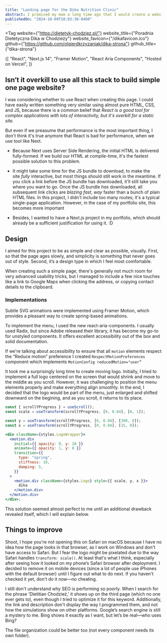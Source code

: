 ```yaml
---
title: "Landing page for the Dika Nutrition Clinic"
abstract: I promised my mom a long time ago that I would create a website for her nutrition clinic, and I’ve started the project many times but abandoned it because I wasn’t satisfied with the results. In the process, I learned how server components and Next.js work. They are great!
publishedOn: "2024-10-09T18:03:30-0400"
---
```


<Tag
  website={"https://dietetyk-chodziez.pl/"}
  website_title={"Poradnia Dietetyczna Dika w Chodzieży"}
  website_favicon={"/dikafavicon.ico"}
  github={"https://github.com/olgierdkrzyzaniak/dika-strona"}
  github_title={"dika-strona"}
>
  {[
    "React",
    "Next.js 14",
    "Framer Motion",
    "React Aria Components",
    "Hosted on Vercel",
  ]}
</Tag>

## Isn’t it overkill to use all this stack to build simple one page website?

I was considering whether to use React when creating this page. I could have easily written something very similar using almost pure HTML, CSS, and JS, because there is a common belief that _React is a good tool for complex applications with lots of interactivity, but it's overkill for a static site._

But even if we preasume that performance is the most important thing, I don't think it's true anymore that React is bad for performance, when we use tool like Next.

- Because Next uses Server Side Rendering, the initial HTML is delivered fully-formed. If we build our HTML at compile-time, it's the fastest possible solution to this problem.

- It might take some time for the JS bundle to download, to make the site *fully* interactive, but most things should still work in the meantime. If you click a link before the JS bundle has downloaded, it'll still take you where you want to go. Once the JS bundle *has* downloaded, all subsequent link clicks are *blazing fast*, *way* faster than a bunch of plain HTML files. In this project, I didn't include too many routes; it's a typical single-page application. However, in the case of my portfolio site, this becomes more important

- Besides, I wanted to have a Next.js project in my portfolio, which should already be a sufficient justification for using it. :D

## Design

I aimed for this project to be as simple and clear as possible, visually. First, so that the page ages slowly, and simplicity is something that never goes out of style. Second, it’s a design type in which I feel most comfortable.

When creating such a simple page, there's generally not much room for very advanced usability tricks, but I managed to include a few nice touches like a link to Google Maps when clicking the address, or copying contact details to the clipboard.

### Implementations

Subtle SVG animations were implemented using Framer Motion, which provides a pleasant way to create spring-based animations.

To implement the menu, I used the new react-aria-components. I usually used Radix, but since Adobe released their library, it has become my go-to for unstyled components. It offers excellent accessibility out of the box and solid documentation.

If we're talking about accessibility to ensure that all `motion` elements respect the “Reduce motion” preference I created `RespectMotionPreferences` component which implements `MotionConfig reducedMotion="user”`

It took me a surprisingly long time to create moving logo. Initially, I tried to implement a full logo centered on the screen that would shrink and move to the middle as you scroll. However, it was challenging to position the menu elements properly and make everything align smoothly. In the end, I decided that the logo would be part of the menu, just enlarged and shifted downward on the begining, and as you scroll, it returns to its place.

```jsx
const { scrollYProgress } = useScroll();
const scale = useTransform(scrollYProgress, [0, 0.04], [8, 1]);

const y = useTransform(scrollYProgress, [0, 0.04], [300, 0]);
const x = useTransform(scrollYProgress, [0, 0.04], [15, 0]);

<div className={styles.LogoWrapper}>
  <motion.div
    initial={{ opacity: 0, y: 20 }}
    animate={{ opacity: 1, y: 0 }}
    transition={{
      type: "spring",
      stiffness: 10,
      damping: 5,
    }}
  >
    <motion.div className={styles.Logo} style={{ scale, y, x }}>
      dika
    </motion.div>
  </motion.div>
</div>;
```

This solution seemed almost perfect to me until an additional drawback revealed itself, which I will explain below.

## Things to improve

Shoot, I hope you're not opening this on Safari on macOS because I have no idea how the page looks in that browser, as I work on Windows and don't have access to Safari. But I fear the logo might be pixelated due to the way Safari handles `transform: scale()`. At least that's what I think, especially after seeing how it looked on my phone’s Safari browser after deployment. I decided to remove it on mobile devices (since a lot of people use iPhones with the default browser) until I figure out what to do next. If you haven't checked it yet, don't do it now—no cheating.

I still don't understand why SEO is performing so poorly. When I search for the phrase 'Dietitian Chodzież,' it shows up on the third page (which no one ever gets to), even though I tried to optimize it for this keyword. Additionally, the link and description don't display the way I programmed them, and not how the simulations show on other platforms. Google’s search engine is still a mystery to me. Bing shows it exactly as I want, but let’s be real—who uses Bing?

The file organization could be better too (not every component needs its own folder).
